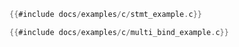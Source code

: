 ```c title=Single Row Binding
{{#include docs/examples/c/stmt_example.c}}
```
```c title=Multiple Row Binding 72:117
{{#include docs/examples/c/multi_bind_example.c}}
```